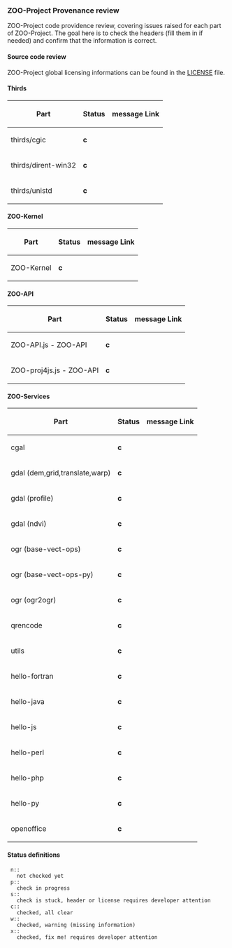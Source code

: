 

=== ZOO-Project Provenance review ===

ZOO-Project code providence review, covering issues raised for each part of ZOO-Project. The goal here is to check the headers (fill them in if needed) and confirm that the information is correct. 

==== Source code review ==== 

ZOO-Project global licensing informations can be found in the [http://www.zoo-project.org/trac/browser/trunk/zoo-project/LICENSE LICENSE] file.

==== Thirds ====

{| border=1 class="simple"
! Part 
! Status 
! message 
Link 
|- 
|  thirds/cgic 
|  '''c''' 
|  
|  [http://www.zoo-project.org/trac/browser/trunk/thirds/cgic206/license.txt license.txt] 
|- 
|  thirds/dirent-win32 
|  '''c''' 
|  
|  [http://www.zoo-project.org/trac/browser/trunk/thirds/dirent-win32/dirent.h#L31 dirent.h] / [http://www.zoo-project.org/trac/browser/trunk/thirds/dirent-win32/dirent.c#L132 dirent.c] 
|- 
|  thirds/unistd 
|  '''c''' 
|  
|  [http://www.zoo-project.org/trac/browser/trunk/thirds/include/unistd.h#L1 unistd.h] 
|}



==== ZOO-Kernel ====

{| border=1 class="simple"
! Part 
! Status 
! message 
Link 
|- 
|  ZOO-Kernel 
|  '''c''' 
|  
|  [http://www.zoo-project.org/trac/browser/trunk/zoo-project/zoo-kernel/LICENSE LICENSE] 
|}



==== ZOO-API ====
{| border=1 class="simple"
! Part 
! Status 
! message 
Link 
|- 
|  ZOO-API.js - ZOO-API 
|  '''c''' 
|  
|  [http://www.zoo-project.org/trac/browser/trunk/zoo-project/zoo-api/js/ZOO-api.js#L1 ZOO-api.js]  
|- 
|  ZOO-proj4js.js - ZOO-API 
|  '''c''' 
|  
|  [http://www.zoo-project.org/trac/browser/trunk/zoo-project/zoo-api/js/ZOO-proj4js.js#L1 ZOO-proj4js.js] 
|}



==== ZOO-Services ==== 
{| border=1 class="simple"
! Part 
! Status 
! message 
Link 
|- 
|  cgal 
|  '''c''' 
|  
| [http://www.zoo-project.org/trac/browser/trunk/zoo-project/zoo-services/cgal/service.c#L1 service.c]
|- 
|  gdal (dem,grid,translate,warp) 
|  '''c''' 
|  
| [http://www.zoo-project.org/trac/browser/trunk/zoo-project/zoo-services/gdal/dem/service.c#L1 dem] / [http://www.zoo-project.org/trac/browser/trunk/zoo-project/zoo-services/gdal/grid/service.c#L1 grid] / [http://www.zoo-project.org/trac/browser/trunk/zoo-project/zoo-services/gdal/translate/service.c#L1 translate] / [http://www.zoo-project.org/trac/browser/trunk/zoo-project/zoo-services/gdal/warp/service.c#L1 warp] 
|- 
|  gdal (profile) 
|  '''c''' 
|  
|  [http://www.zoo-project.org/trac/browser/trunk/zoo-project/zoo-services/gdal/profile/service.c#L1 profile] 
|- 
|  gdal (ndvi) 
|  '''c''' 
|  
| [http://www.zoo-project.org/trac/browser/trunk/zoo-project/zoo-services/gdal/ndvi/cgi-env/ndvi.py#L1 ndvi.py] 
|- 
|  ogr (base-vect-ops) 
|  '''c''' 
|  
| [http://www.zoo-project.org/trac/browser/trunk/zoo-project/zoo-services/ogr/base-vect-ops/service.c#L1 service.c] 
|- 
|  ogr (base-vect-ops-py) 
|  '''c''' 
|  
|  [http://www.zoo-project.org/trac/browser/trunk/zoo-project/zoo-services/ogr/base-vect-ops-py/cgi-env/ogr_sp.py#L1 ogr_sp.py] 
|- 
|  ogr (ogr2ogr) 
|  '''c''' 
|  
|  [http://www.zoo-project.org/trac/browser/trunk/zoo-project/zoo-services/ogr/ogr2ogr/service.c#L1 ogr2ogr] 
|- 
|  qrencode 
|  '''c''' 
|  
|  [http://www.zoo-project.org/trac/browser/trunk/zoo-project/zoo-services/qrencode/qrenc-service.c#L3 qrencode] 
|- 
|  utils 
|  '''c''' 
|  
|  [http://www.zoo-project.org/trac/browser/trunk/zoo-project/zoo-services/utils/status/service.c#L1 status] 
|- 
|  hello-fortran 
|  '''c''' 
|  
|  [http://www.zoo-project.org/trac/browser/trunk/zoo-project/zoo-services/hello-fortran/LICENSE#L1 LICENSE] 
|- 
|  hello-java 
|  '''c''' 
|  
|  [http://www.zoo-project.org/trac/browser/trunk/zoo-project/zoo-services/hello-java/HelloJava.java#L1 HelloJava.java] 
|- 
|  hello-js 
|  '''c''' 
|  
|  [http://www.zoo-project.org/trac/browser/trunk/zoo-project/zoo-services/hello-js/cgi-env/hello.js#L1 helo.js] 
|- 
|  hello-perl 
|  '''c''' 
|  
|  [http://www.zoo-project.org/trac/browser/trunk/zoo-project/zoo-services/hello-perl/Hello.pl#L1 Hello.pl] 
|- 
|  hello-php 
|  '''c''' 
|  
|  [http://www.zoo-project.org/trac/browser/trunk/zoo-project/zoo-services/hello-php/hello.php#L3 helo.php] 
|- 
|  hello-py 
|  '''c''' 
|  
|  [http://www.zoo-project.org/trac/browser/trunk/zoo-project/zoo-services/hello-py/cgi-env/test_service.py#L1 test_service.py] 
|- 
|  openoffice 
|  '''c''' 
|  
|  [http://www.zoo-project.org/trac/browser/trunk/zoo-project/zoo-services/openoffice/cgi-env/oo_service.py#L1 oo_service.py] / [http://www.zoo-project.org/trac/browser/trunk/zoo-project/zoo-services/openoffice/cgi-env/Exporter.py#L1 Exporter.py] 
|}


==== Status definitions  ====
  n::
    not checked yet
  p::
    check in progress
  s::
    check is stuck, header or license requires developer attention
  c::
    checked, all clear
  w::
    checked, warning (missing information)
  x::
    checked, fix me! requires developer attention 








